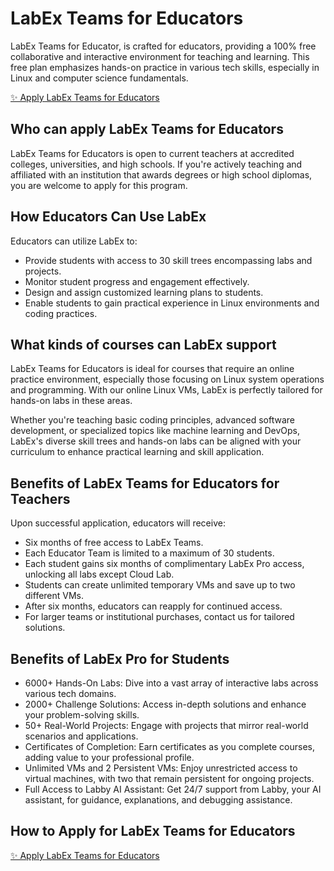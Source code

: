 # LabEx Teams for Educators 

LabEx Teams for Educator, is crafted for educators, providing a 100% free collaborative and interactive environment for teaching and learning. This free plan emphasizes hands-on practice in various tech skills, especially in Linux and computer science fundamentals.

[✨ Apply LabEx Teams for Educators](https://forms.gle/3obHecSKDScXxPhQ6)

## Who can apply LabEx Teams for Educators

LabEx Teams for Educators is open to current teachers at accredited colleges, universities, and high schools. If you're actively teaching and affiliated with an institution that awards degrees or high school diplomas, you are welcome to apply for this program.

## How Educators Can Use LabEx

Educators can utilize LabEx to:

- Provide students with access to 30 skill trees encompassing labs and projects.
- Monitor student progress and engagement effectively.
- Design and assign customized learning plans to students.
- Enable students to gain practical experience in Linux environments and coding practices.

## What kinds of courses can LabEx support

LabEx Teams for Educators is ideal for courses that require an online practice environment, especially those focusing on Linux system operations and programming. With our online Linux VMs, LabEx is perfectly tailored for hands-on labs in these areas. 

Whether you're teaching basic coding principles, advanced software development, or specialized topics like machine learning and DevOps, LabEx's diverse skill trees and hands-on labs can be aligned with your curriculum to enhance practical learning and skill application.

## Benefits of LabEx Teams for Educators for Teachers

Upon successful application, educators will receive:

- Six months of free access to LabEx Teams.
- Each Educator Team is limited to a maximum of 30 students.
- Each student gains six months of complimentary LabEx Pro access, unlocking all labs except Cloud Lab.
- Students can create unlimited temporary VMs and save up to two different VMs.
- After six months, educators can reapply for continued access.
- For larger teams or institutional purchases, contact us for tailored solutions.

## Benefits of LabEx Pro for Students

* 6000+ Hands-On Labs: Dive into a vast array of interactive labs across various tech domains.
* 2000+ Challenge Solutions: Access in-depth solutions and enhance your problem-solving skills.
* 50+ Real-World Projects: Engage with projects that mirror real-world scenarios and applications.
* Certificates of Completion: Earn certificates as you complete courses, adding value to your professional profile.
* Unlimited VMs and 2 Persistent VMs: Enjoy unrestricted access to virtual machines, with two that remain persistent for ongoing projects.
* Full Access to Labby AI Assistant: Get 24/7 support from Labby, your AI assistant, for guidance, explanations, and debugging assistance.


## How to Apply for LabEx Teams for Educators

[✨ Apply LabEx Teams for Educators](https://forms.gle/3obHecSKDScXxPhQ6)